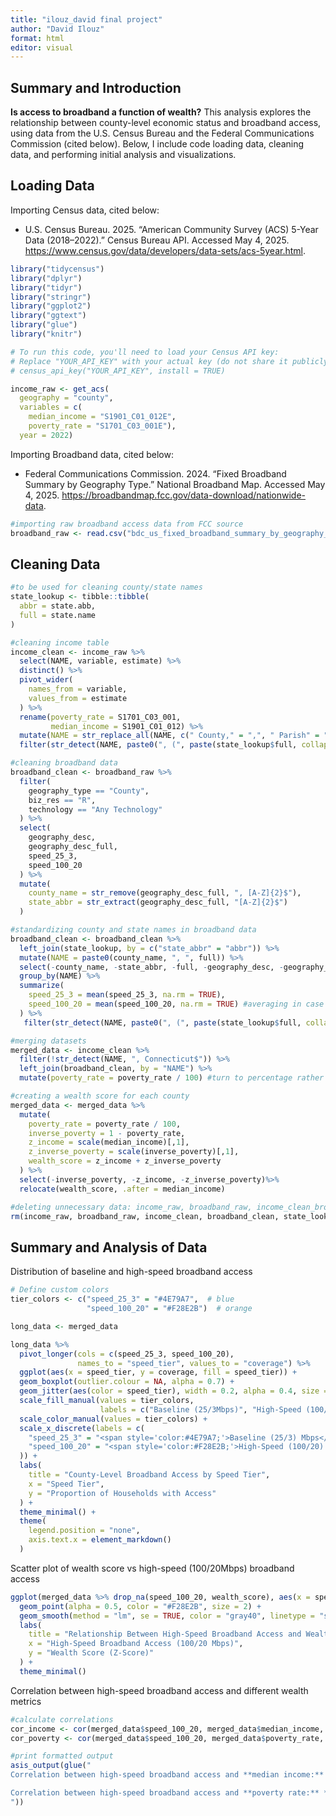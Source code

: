 ```yaml
---
title: "ilouz_david final project"
author: "David Ilouz"
format: html
editor: visual
---
```


## Summary and Introduction

**Is access to broadband a function of wealth?** This analysis explores the relationship between county-level economic status and broadband access, using data from the U.S. Census Bureau and the Federal Communications Commission (cited below). Below, I include code loading data, cleaning data, and performing initial analysis and visualizations.

## Loading Data

Importing Census data, cited below:

-   U.S. Census Bureau. 2025. “American Community Survey (ACS) 5-Year Data (2018–2022).” Census Bureau API. Accessed May 4, 2025. <https://www.census.gov/data/developers/data-sets/acs-5year.html>.

```r
library("tidycensus")
library("dplyr")
library("tidyr")
library("stringr")
library("ggplot2")
library("ggtext")
library("glue")
library("knitr")

# To run this code, you'll need to load your Census API key:
# Replace "YOUR_API_KEY" with your actual key (do not share it publicly)
# census_api_key("YOUR_API_KEY", install = TRUE)

income_raw <- get_acs(
  geography = "county", 
  variables = c(
    median_income = "S1901_C01_012E",
    poverty_rate = "S1701_C03_001E"),
  year = 2022)
```

Importing Broadband data, cited below:

-   Federal Communications Commission. 2024. “Fixed Broadband Summary by Geography Type.” National Broadband Map. Accessed May 4, 2025. <https://broadbandmap.fcc.gov/data-download/nationwide-data>.

```r
#importing raw broadband access data from FCC source
broadband_raw <- read.csv("bdc_us_fixed_broadband_summary_by_geography_J24_29apr2025.csv")
```

## Cleaning Data

```r
#to be used for cleaning county/state names
state_lookup <- tibble::tibble(
  abbr = state.abb,
  full = state.name
)

#cleaning income table
income_clean <- income_raw %>% 
  select(NAME, variable, estimate) %>%
  distinct() %>%
  pivot_wider(
    names_from = variable,
    values_from = estimate 
  ) %>%
  rename(poverty_rate = S1701_C03_001,
         median_income = S1901_C01_012) %>%
  mutate(NAME = str_replace_all(NAME, c(" County," = ",", " Parish" = ""))) %>%
  filter(str_detect(NAME, paste0(", (", paste(state_lookup$full, collapse = "|"), ")$"))) #remove all non-states (PR)

#cleaning broadband data
broadband_clean <- broadband_raw %>%
  filter(
    geography_type == "County",
    biz_res == "R",
    technology == "Any Technology"
  ) %>%
  select(
    geography_desc,
    geography_desc_full,
    speed_25_3,
    speed_100_20
  ) %>%
  mutate(
    county_name = str_remove(geography_desc_full, ", [A-Z]{2}$"),
    state_abbr = str_extract(geography_desc_full, "[A-Z]{2}$")
  )

#standardizing county and state names in broadband data
broadband_clean <- broadband_clean %>% 
  left_join(state_lookup, by = c("state_abbr" = "abbr")) %>%
  mutate(NAME = paste0(county_name, ", ", full)) %>%
  select(-county_name, -state_abbr, -full, -geography_desc, -geography_desc_full) %>%
  group_by(NAME) %>%
  summarize(
    speed_25_3 = mean(speed_25_3, na.rm = TRUE),
    speed_100_20 = mean(speed_100_20, na.rm = TRUE) #averaging in case of duplicates
  ) %>%
   filter(str_detect(NAME, paste0(", (", paste(state_lookup$full, collapse = "|"), ")$"))) #remove all non-states (PR)

#merging datasets
merged_data <- income_clean %>%
  filter(!str_detect(NAME, ", Connecticut$")) %>%
  left_join(broadband_clean, by = "NAME") %>%
  mutate(poverty_rate = poverty_rate / 100) #turn to percentage rather than whole number

#creating a wealth score for each county
merged_data <- merged_data %>%
  mutate(
    poverty_rate = poverty_rate / 100,
    inverse_poverty = 1 - poverty_rate,
    z_income = scale(median_income)[,1],
    z_inverse_poverty = scale(inverse_poverty)[,1],
    wealth_score = z_income + z_inverse_poverty
  ) %>%
  select(-inverse_poverty, -z_income, -z_inverse_poverty)%>%
  relocate(wealth_score, .after = median_income)

#deleting unnecessary data: income_raw, broadband_raw, income_clean_broadband_clean, state lookup
rm(income_raw, broadband_raw, income_clean, broadband_clean, state_lookup)
```

## Summary and Analysis of Data

Distribution of baseline and high-speed broadband access

```r
# Define custom colors
tier_colors <- c("speed_25_3" = "#4E79A7",  # blue
                 "speed_100_20" = "#F28E2B")  # orange

long_data <- merged_data

long_data %>%
  pivot_longer(cols = c(speed_25_3, speed_100_20),
               names_to = "speed_tier", values_to = "coverage") %>%
  ggplot(aes(x = speed_tier, y = coverage, fill = speed_tier)) +
  geom_boxplot(outlier.colour = NA, alpha = 0.7) +
  geom_jitter(aes(color = speed_tier), width = 0.2, alpha = 0.4, size = 1.5) +
  scale_fill_manual(values = tier_colors, 
                    labels = c("Baseline (25/3Mbps)", "High-Speed (100/20Mbps)")) +
  scale_color_manual(values = tier_colors) +
  scale_x_discrete(labels = c(
    "speed_25_3" = "<span style='color:#4E79A7;'>Baseline (25/3) Mbps</span>",
    "speed_100_20" = "<span style='color:#F28E2B;'>High-Speed (100/20) Mbps</span>"
  )) +
  labs(
    title = "County-Level Broadband Access by Speed Tier",
    x = "Speed Tier",
    y = "Proportion of Households with Access"
  ) +
  theme_minimal() +
  theme(
    legend.position = "none",
    axis.text.x = element_markdown()
  )
```

Scatter plot of wealth score vs high-speed (100/20Mbps) broadband access

```r
ggplot(merged_data %>% drop_na(speed_100_20, wealth_score), aes(x = speed_100_20, y = wealth_score)) +
  geom_point(alpha = 0.5, color = "#F28E2B", size = 2) +
  geom_smooth(method = "lm", se = TRUE, color = "gray40", linetype = "solid", alpha = 0.5) +
  labs(
    title = "Relationship Between High-Speed Broadband Access and Wealth",
    x = "High-Speed Broadband Access (100/20 Mbps)",
    y = "Wealth Score (Z-Score)"
  ) +
  theme_minimal()
```

Correlation between high-speed broadband access and different wealth metrics

```r
#calculate correlations
cor_income <- cor(merged_data$speed_100_20, merged_data$median_income, use = "complete.obs")
cor_poverty <- cor(merged_data$speed_100_20, merged_data$poverty_rate, use = "complete.obs")

#print formatted output
asis_output(glue("
Correlation between high-speed broadband access and **median income:** *r* = {round(cor_income, 3)}  

Correlation between high-speed broadband access and **poverty rate:** *r* = {round(cor_poverty, 3)}
"))

```
